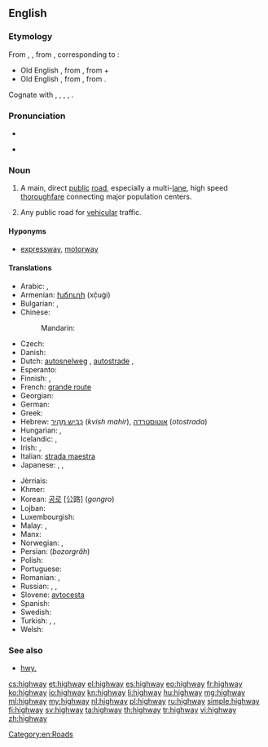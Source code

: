 ==English==
{{wikipedia|lang=en}}

===Etymology===
From {{etyl|enm|en}} {{term|heiȝwai|lang=enm}}, {{term|heiȝwei|lang=enm}}, from {{etyl|ang|en}} {{term|heahweg|hēahweġ|main road, highway|lang=ang}}, corresponding to {{compound|high|way}}:
* Old English {{term|heah|hēah|of great height, tall|lang=ang}}, from {{etyl|gem-pro|en}} {{recons|hauhaz|lang=gem-pro}}, from {{etyl|ine-pro|en}} {{recons|kowkos||hill|lang=ine-pro}} +
* Old English {{term|weg|weġ|lang=ang|road, path}}, from {{etyl|gem-pro|en}} {{recons|wegaz|lang=gem-pro}}, from {{etyl|ine-pro|en}} {{recons|weǵʰ-||to move|lang=ine-pro}}.
Cognate with {{etyl|sco|-}} {{term|heaway|lang=sco}}, {{term|heway|lang=sco}}, {{term|hieway|lang=sco}}, {{term|hichway|lang=sco}}, {{term|heichway||highway|lang=sco}}.

===Pronunciation===
* {{IPA|/ˈhaɪweɪ/}}
* {{audio|en-us-highway.ogg|Audio (US)}}
*: {{rhymes|aɪweɪ}}

===Noun===
{{en-noun}}

# A main, direct [[public]] [[road]], especially a multi-[[lane]], high speed [[thoroughfare]] connecting major population centers.
# {{rail}} Any public road for [[vehicular]] traffic.

====Hyponyms====
* {{sense|main public road}} [[expressway]], [[motorway]]

====Translations====
{{trans-top|main public road}}
* Arabic: {{t-|ar|طريق|m|tr=tariiq}}, {{t-|ar|طريق عام|m|tr=Tariiq `aamm}}
* Armenian: [[խճուղի]] (xč̣uġi)
* Bulgarian: {{t-|bg|автомагистрала|f|tr=ávtomagistrála}}, {{t-|bg|автострада|f|tr=ávtostráda}}
* Chinese:
*: Mandarin: {{t-|cmn|公路|tr=gōnglù|sc=Hani}}
* Czech: {{t+|cs|dálnice}}
* Danish: {{t+|da|motorvej}}
* Dutch: [[autosnelweg]] {{m}}, [[autostrade]] {{f}}, {{t+|nl|snelweg|m}}
* Esperanto: {{t-|eo|ŝoseo}}
* Finnish: {{t-|fi|päätie}}, {{t+|fi|valtatie}}
* French: [[grande route]] {{f}}
* Georgian: {{t-|ka|გზატკეცილი|tr=gzatketsili|sc=Geor}}
* German: {{t+|de|Autobahn|f}}
* Greek: {{t+|el|αυτοκινητόδρομος|m|tr=aftokinitódromos}}
* Hebrew: [[כביש מהיר|כְּבִיש מַהִיר]] (''kvish mahir''), [[אוטוסטרדה]] (''otostrada'')
* Hungarian: {{t+|hu|autópálya}}, {{t+|hu|országút}}
* Icelandic: {{t+|is|hraðbraut|f}}, {{t-|is|þjóðvegur|m}}
* Irish: {{t-|ga|mórbhealach|m}}, {{t-|ga|mórbhóthar|m}}
* Italian: [[strada maestra]] {{f}}
* Japanese: {{t+|ja|公道|tr=こうどう, kōdō}}, {{t+|ja|街道|tr=かいどう, kaidō}}, {{t+|ja|公路|tr=こうろ, kōro}}
{{trans-mid}}
* Jèrriais: {{tø|roa-jer|grand'c'mîn|m}}
* Khmer: {{t-|km|ផ្លូវធំ|sc=Khmr|tr=pləv tʰom}}
* Korean: [[공로]] [公路] (''gongro'')
* Lojban: {{t-|jbo|dargu}}
* Luxembourgish: {{t-|lb|Schnellstrossen}}
* Malay: {{t-|ms|jalan raya}}, {{t-|ms|lebuh raya}}
* Manx: {{t-|gv|ard-raad|m}}
* Norwegian: {{t+|no|motorvei}}, {{t-|no|motorveg}}
* Persian: {{fa-Arab|[[بزرگراه]]}} (''bozorgrâh'')
* Polish: {{t+|pl|autostrada|f}}
* Portuguese: {{t+|pt|rodovia|f}}
* Romanian: {{t-|ro|autostradă|f}}, {{t+|ro|șosea}}
* Russian: {{qualifier|indeclinable}} {{t+|ru|шоссе|n|tr=šossé}}, {{t+|ru|магистраль|f|tr=magistrál’}}, {{t+|ru|автострада|f|tr=avtostráda}}
* Slovene: [[avtocesta]] {{f}}
* Spanish: {{t+|es|carretera|f}}
* Swedish: {{t+|sv|motorväg|c}}
* Turkish: {{t+|tr|otoyol}}, {{t+|tr|otoban}}, {{t-|tr|anayol}}
* Welsh: {{t-|cy|priffordd|f}}
{{trans-bottom}}

===See also===
* [[hwy.]]

[[Category:en:Roads]]

[[cs:highway]]
[[et:highway]]
[[el:highway]]
[[es:highway]]
[[eo:highway]]
[[fr:highway]]
[[ko:highway]]
[[io:highway]]
[[kn:highway]]
[[li:highway]]
[[hu:highway]]
[[mg:highway]]
[[ml:highway]]
[[my:highway]]
[[nl:highway]]
[[pl:highway]]
[[ru:highway]]
[[simple:highway]]
[[fi:highway]]
[[sv:highway]]
[[ta:highway]]
[[th:highway]]
[[tr:highway]]
[[vi:highway]]
[[zh:highway]]